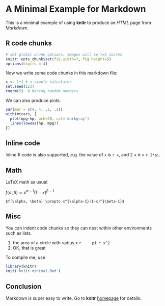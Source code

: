 # A Minimal Example for Markdown

This is a minimal example of using **knitr** to produce an _HTML_ page from _Markdown_.

## R code chunks

```r
# set global chunk options: images will be 7x5 inches
knitr::opts_chunk$set(fig.width=7, fig.height=5)
options(digits = 4)
```

Now we write some code chunks in this markdown file:

```r
x <- 1+1 # a simple calculator
set.seed(123)
rnorm(5)  # boring random numbers
```

We can also produce plots:

```r
par(mar = c(4, 4, .1, .1))
with(mtcars, {
  plot(mpg~hp, pch=20, col='darkgray')
  lines(lowess(hp, mpg))
})
```

## Inline code

Inline R code is also supported, e.g. the value of `x` is `r x`, and 2 &times; &pi;
= `r 2*pi`.

## Math

LaTeX math as usual: 

$f(\alpha, \beta) \propto x^{\alpha-1}(1-x)^{\beta-1}$
```
$f(\alpha, \beta) \propto x^{\alpha-1}(1-x)^{\beta-1}$
```
## Misc

You can indent code chunks so they can nest within other environments such as lists.

1. the area of a circle with radius x
    ```r
    pi * x^2
    ```
2. OK, that is great

To compile me, use

```r
library(knitr)
knit('knitr-minimal.Rmd')
```

## Conclusion

Markdown is super easy to write. Go to **knitr** [homepage](http://yihui.name/knitr) for details.
